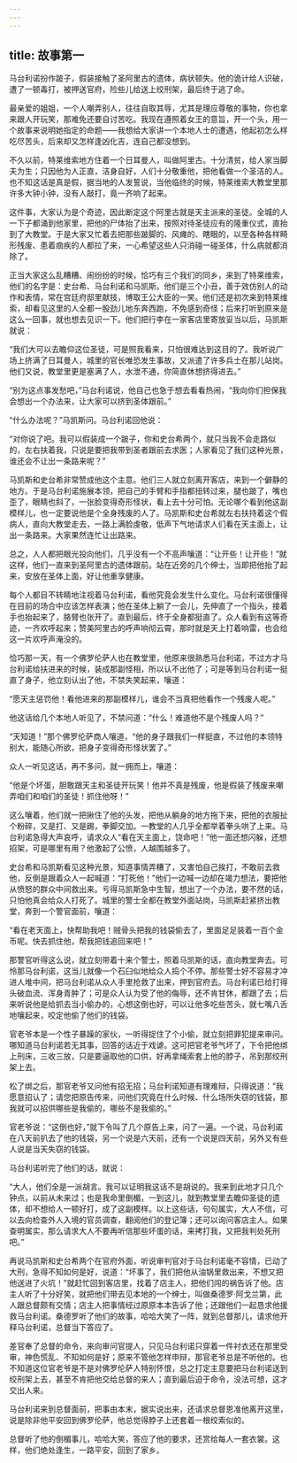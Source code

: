```yaml
---
---
---
```

title: 故事第一
---

马台利诺扮作跛子，假装接触了圣阿里古的遗体，病状顿失。他的诡计给人识破，遭了一顿毒打，被押送官府，险些儿给送上绞刑架，最后终于逃了命。



最亲爱的姐姐，一个人嘲弄别人，往往自取其辱，尤其是理应尊敬的事物，你也拿来跟人开玩笑，那难免还要自讨苦吃。我现在遵照着女王的意旨，开一个头，用一个故事来说明她指定的命题——我想给大家讲一个本地人士的遭遇，他起初怎么样吃尽苦头，后来却又怎样逢凶化吉，连自己都没想到。

不久以前，特莱维索地方住着一个日耳曼人，叫做阿里古。十分清贫，给人家当脚夫为生；只因他为人正直，洁身自好，人们十分敬重他，把他看做一个圣洁的人。也不知这话是真是假，据当地的人发誓说，当他临终的时候，特莱维索大教堂里那许多大钟小钟，没有人敲打，竟一齐响了起来。

这件事，大家认为是个奇迹，因此断定这个阿里古就是天主派来的圣徒。全城的人一下子都涌到他家里，把他的尸体抬了出来，按照对待圣徒应有的隆重仪式，直抬到了大教堂。于是大家又忙着去把那些跛脚的、风瘫的、瞎眼的，以至各种各样畸形残废、患着痼疾的人都拉了来，一心希望这些人只消碰一碰圣体，什么病就都消除了。

正当大家这么乱糟糟、闹纷纷的时候，恰巧有三个我们的同乡，来到了特莱维索，他们的名字是：史台希、马台利诺和马凯斯。他们是三个小丑，善于效仿别人的动作和表情，常在宫廷府邸里献技，博取王公大臣的一笑。他们还是初次来到特莱维索，却看见这里的人全都一股劲儿地东奔西跑，不免感到奇怪；后来打听到原来是这么一回事，就也想去见识一下。他们把行李在一家客店里寄放妥当以后，马凯斯就说：

“我们大可以去瞻仰这位圣徒，可是照我看来，只怕很难达到这目的了。我听说广场上挤满了日耳曼人，城里的官长唯恐发生事故，又派遣了许多兵士在那儿站岗。他们又说，教堂里更是塞满了人，水泄不通，你简直休想挤得进去。”

“别为这点事发愁吧，”马台利诺说，他自己也急于想去看看热闹，“我向你们担保我会想出一个办法来，让大家可以挤到圣体跟前。”

“什么办法呢？”马凯斯问。马台利诺回他说：

“对你说了吧。我可以假装成一个跛子，你和史台希两个，就只当我不会走路似的，左右扶着我，只说是要把我带到圣者跟前去求医；人家看见了我们这种光景，谁还会不让出一条路来呢？”

马凯斯和史台希非常赞成他这个主意。他们三人就立刻离开客店，来到一个僻静的地方。于是马台利诺施展本领，把自己的手臂和手指都扭转过来，腿也跛了，嘴也歪了，眼睛也斜了，一张脸变得奇形怪状，看上去十分可怕。无论哪个看到他这副模样儿，也一定要说他是个全身残废的人了。马凯斯和史台希就左右扶持着这个假病人，直向大教堂走去，一路上满脸虔敬，低声下气地请求人们看在天主面上，让出一条路来。大家果然连忙让出路来。

总之，人人都把眼光投向他们，几乎没有一个不高声嚷道：“让开些！让开些！”就这样，他们一直来到圣阿里古的遗体跟前。站在近旁的几个绅士，当即把他抬了起来，安放在圣体上面，好让他重享健康。

每个人都目不转睛地注视着马台利诺，看他究竟会发生什么变化。马台利诺很懂得在目前的场合中应该怎样表演；他在圣体上躺了一会儿，先伸直了一个指头，接着手也抬起来了，胳臂也张开了。直到最后，终于全身都挺直了。众人看到有这等奇迹，一齐欢呼起来；赞美阿里古的呼声响彻云霄，那时就是天上打着响雷，也会给这一片欢呼声淹没的。

恰巧那一天，有一个佛罗伦萨人也在教堂里，他原来很熟悉马台利诺，不过方才马台利诺给扶进来的时候，装成那副怪相，所以认不出他了；可是等到马台利诺一挺直了身子，他立刻认出了他，不禁失笑起来，嚷道：

“愿天主惩罚他！看他进来的那副模样儿，谁会不当真把他看作一个残废人呢。”

他这话给几个本地人听见了，不禁问道：“什么！难道他不是个残废人吗？”

“天知道！”那个佛罗伦萨商人嚷道，“他的身子跟我们一样挺直，不过他的本领特别大，能随心所欲，把身子变得奇形怪状罢了。”

众人一听见这话，再不多问，就一拥而上，嚷道：

“他是个坏蛋，胆敢跟天主和圣徒开玩笑！他并不真是残废，他是假装了残废来嘲弄咱们和咱们的圣徒！抓住他呀！”

这么嚷着，他们就一把揪住了他的头发，把他从躺身的地方拖下来，把他的衣服扯个粉碎，又是打、又是踢，拳脚交加。一教堂的人几乎全都举着拳头哄了上来。马台利诺急得大声哀呼，请求众人“看在天主面上，饶命吧！”他一面还想闪躲，还想招架，可是哪里有用？他激起了公愤，人越围越多了。

史台希和马凯斯看见这种光景，知道事情弄糟了，又害怕自己挨打，不敢前去救他，反倒是跟着众人一起喊道：“打死他！”他们一边喊一边却在竭力想法，要把他从愤怒的群众中间救出来。亏得马凯斯急中生智，想出了一个办法，要不然的话，只怕他真会给众人打死了。城里的警士全都在教堂外面站岗，马凯斯赶紧挤出教堂，奔到一个警官面前，嚷道：

“看在老天面上，快帮助我吧！贼骨头把我的钱袋偷去了，里面足足装着一百个金币呢。快去抓住他，帮我把钱追回来吧！”

那警官听得这么说，就立刻带着十来个警士，照着马凯斯的话，直向教堂奔去。可怜那马台利诺，这当儿就像一个石臼似地给众人捣个不停。那些警士好不容易才冲进人堆中间，把马台利诺从众人手里抢救了出来，押到官府去。马台利诺已给打得头破血流、浑身青肿了；可是众人认为受了他的侮辱，还不肯甘休，都跟了去；后来听说他是给抓去当小偷办的，心想这倒也好，可以让他多吃些苦头，就七嘴八舌地嚷起来，咬定他偷了他们的钱袋。

官老爷本是一个性子暴躁的家伙，一听得捉住了个小偷，就立刻把罪犯提来审问。哪知道马台利诺若无其事，回答的话近于戏谑。这可把官老爷气坏了，下令把他绑上刑床，三收三放，只是要逼取他的口供，好再拿绳索套上他的脖子，吊到那绞刑架上去。

松了绑之后，那官老爷又问他有招无招；马台利诺知道有理难辩，只得说道：“我愿意招认了；请您把原告传来，问他们究竟在什么时候、什么场所失窃的钱袋，那我就可以招供哪些是我偷的，哪些不是我偷的。”

官老爷说：“这倒也好，”就下令叫了几个原告上来，问了一遍。一个说，马台利诺在八天前扒去了他的钱袋，另一个说是六天前，还有一个说是四天前，另外又有些人说是当天失窃的钱袋。

马台利诺听完了他们的话，就说：

“大人，他们全是一派胡言。我可以证明我这话不是胡说的。我来到此地才只几个钟点，以前从未来过；也是我命里倒楣，一到这儿，就到教堂里去瞻仰圣徒的遗体，却不想给人一顿好打，成了这副模样。以上这些话，句句属实，大人不信，可以去向检查外人入境的官员调查，翻阅他们的登记簿；还可以询问客店主人。如果查明属实，那么请求大人不要再听信那些坏蛋的话，来拷打我，又把我判处死刑吧。”

再说马凯斯和史台希两个在官府外面，听说审判官对于马台利诺毫不容情，已动了大刑，急得不知如何是好，说道：“坏事了，我们把他从油锅里救出来，不想又把他送进了火坑！”就赶忙回到客店里，找着了店主人，把他们闯的祸告诉了他。店主人听了十分好笑，就把他们带去见本地的一个绅士，叫做桑德罗·阿戈兰第，此人跟总督颇有交情；店主人把事情经过原原本本告诉了他；还跟他们一起恳求他援救马台利诺。桑德罗听了他们的故事，哈哈大笑了一阵，就到总督那儿，请求他开释马台利诺，总督当下答应了。

差官奉了总督的命令，来向审问官提人，只见马台利诺只穿着一件衬衣还在那里受审，神色慌乱、不知如何是好；原来不管他怎样申辩，那官老爷总是不听他的。也不知道这位官老爷是不是对佛罗伦萨人特别怀恨，总之打定主意要把马台利诺送到绞刑架上去，甚至不肯把他交给总督的来人；直到最后迫于命令，没法可想，这才交出人来。

马台利诺来到总督面前，把事由本末，据实说出来，还请求总督恩准他离开这里，说是除非他平安回到佛罗伦萨，他总觉得脖子上还套着一根绞索似的。

总督听了他的倒楣事儿，哈哈大笑，答应了他的要求，还赏给每人一套衣裳。这样，他们绝处逢生，一路平安，回到了家乡。